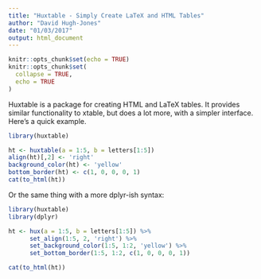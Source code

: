 ```yaml
---
title: "Huxtable - Simply Create LaTeX and HTML Tables"
author: "David Hugh-Jones"
date: "01/03/2017"
output: html_document
---
```


```r
knitr::opts_chunk$set(echo = TRUE)
knitr::opts_chunk$set(
  collapse = TRUE,
  echo = TRUE
)
```


Huxtable is a package for creating HTML and LaTeX tables. It provides similar 
functionality to xtable, but does a lot more, with a simpler interface. Here's a quick example.


```r
library(huxtable)

ht <- huxtable(a = 1:5, b = letters[1:5])
align(ht)[,2] <- 'right'
background_color(ht) <- 'yellow'
bottom_border(ht) <- c(1, 0, 0, 0, 1)
cat(to_html(ht))
```


Or the same thing with a more dplyr-ish syntax:

```r
library(huxtable)
library(dplyr)

ht <- hux(a = 1:5, b = letters[1:5]) %>% 
      set_align(1:5, 2, 'right') %>% 
      set_background_color(1:5, 1:2, 'yellow') %>% 
      set_bottom_border(1:5, 1:2, c(1, 0, 0, 0, 1))

cat(to_html(ht))
```
